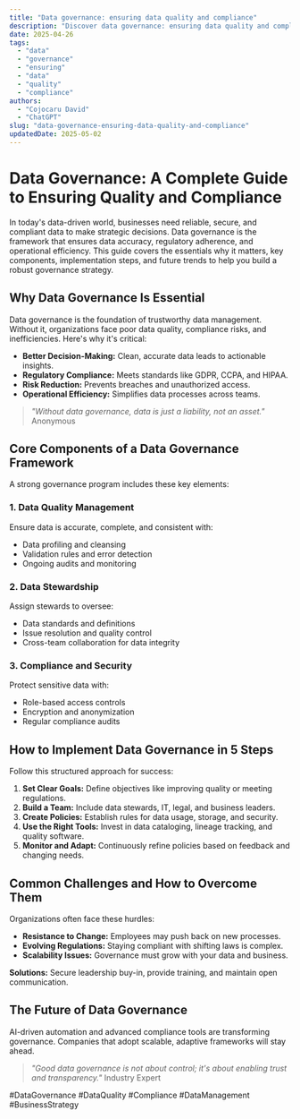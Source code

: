 ```yaml
---
title: "Data governance: ensuring data quality and compliance"
description: "Discover data governance: ensuring data quality and compliance with this in-depth guide, providing actionable insights and practical tips to boost your knowledge and results."
date: 2025-04-26
tags:
  - "data"
  - "governance"
  - "ensuring"
  - "data"
  - "quality"
  - "compliance"
authors:
  - "Cojocaru David"
  - "ChatGPT"
slug: "data-governance-ensuring-data-quality-and-compliance"
updatedDate: 2025-05-02
---
```


# Data Governance: A Complete Guide to Ensuring Quality and Compliance  

In today's data-driven world, businesses need reliable, secure, and compliant data to make strategic decisions. Data governance is the framework that ensures data accuracy, regulatory adherence, and operational efficiency. This guide covers the essentials why it matters, key components, implementation steps, and future trends to help you build a robust governance strategy.  

## Why Data Governance Is Essential  

Data governance is the foundation of trustworthy data management. Without it, organizations face poor data quality, compliance risks, and inefficiencies. Here's why it's critical:  

- **Better Decision-Making:** Clean, accurate data leads to actionable insights.  
- **Regulatory Compliance:** Meets standards like GDPR, CCPA, and HIPAA.  
- **Risk Reduction:** Prevents breaches and unauthorized access.  
- **Operational Efficiency:** Simplifies data processes across teams.  

> *"Without data governance, data is just a liability, not an asset."*   Anonymous  

## Core Components of a Data Governance Framework  

A strong governance program includes these key elements:  

### 1. Data Quality Management  

Ensure data is accurate, complete, and consistent with:  
- Data profiling and cleansing  
- Validation rules and error detection  
- Ongoing audits and monitoring  

### 2. Data Stewardship  

Assign stewards to oversee:  
- Data standards and definitions  
- Issue resolution and quality control  
- Cross-team collaboration for data integrity  

### 3. Compliance and Security  

Protect sensitive data with:  
- Role-based access controls  
- Encryption and anonymization  
- Regular compliance audits  

## How to Implement Data Governance in 5 Steps  

Follow this structured approach for success:  

1. **Set Clear Goals:** Define objectives like improving quality or meeting regulations.  
2. **Build a Team:** Include data stewards, IT, legal, and business leaders.  
3. **Create Policies:** Establish rules for data usage, storage, and security.  
4. **Use the Right Tools:** Invest in data cataloging, lineage tracking, and quality software.  
5. **Monitor and Adapt:** Continuously refine policies based on feedback and changing needs.  

## Common Challenges and How to Overcome Them  

Organizations often face these hurdles:  

- **Resistance to Change:** Employees may push back on new processes.  
- **Evolving Regulations:** Staying compliant with shifting laws is complex.  
- **Scalability Issues:** Governance must grow with your data and business.  

**Solutions:** Secure leadership buy-in, provide training, and maintain open communication.  

## The Future of Data Governance  

AI-driven automation and advanced compliance tools are transforming governance. Companies that adopt scalable, adaptive frameworks will stay ahead.  

> *"Good data governance is not about control; it's about enabling trust and transparency."*   Industry Expert  

#DataGovernance #DataQuality #Compliance #DataManagement #BusinessStrategy